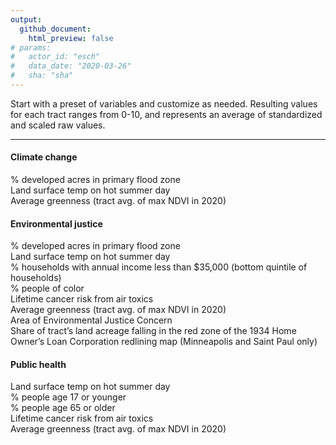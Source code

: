 ```yaml
---
output: 
  github_document:
    html_preview: false
# params: 
#   actor_id: "esch" 
#   data_date: "2020-03-26"
#   sha: "sha"
---
```


Start with a preset of variables and customize as needed. Resulting values for each tract ranges from 0-10, and represents an average of standardized and scaled raw values.

------
#### Climate change

<span font-size="10px">
% developed acres in primary flood zone<br>
Land surface temp on hot summer day<br>
Average greenness (tract avg. of max NDVI in 2020)<br>
</span>

#### Environmental justice

<span font-size="10px">
% developed acres in primary flood zone<br>
Land surface temp on hot summer day<br>
% households with annual income less than $35,000 (bottom quintile of households)<br>
% people of color<br>
Lifetime cancer risk from air toxics<br>
Average greenness (tract avg. of max NDVI in 2020)<br>
Area of Environmental Justice Concern<br>
Share of tract's land acreage falling in the red zone of the 1934 Home Owner's Loan Corporation redlining map (Minneapolis and Saint Paul only)<br>
</span>

#### Public health

<span font-size="10px">
Land surface temp on hot summer day<br>
% people age 17 or younger<br>
% people age 65 or older<br>
Lifetime cancer risk from air toxics<br>
Average greenness (tract avg. of max NDVI in 2020)<br>
</span>



<!-- #### Climate change -->

<!-- % developed acres in primary flood zone<br> -->
<!-- Land surface temp on hot summer day<br>      -->
<!-- Average greenness (tract avg. of max NDVI in 2020) -->

<!-- #### Environmental justice -->

<!-- % developed acres in primary flood zone<br> -->
<!-- Land surface temp on hot summer day<br> -->
<!-- % households with annual income less than $35,000 (bottom quintile of households)<br> -->
<!-- % people of color<br> -->
<!-- Lifetime cancer risk from air toxics<br> -->
<!-- Average greenness (tract avg. of max NDVI in 2020) -->

<!-- #### Public health -->

<!-- % developed acres in primary flood zone<br> -->
<!-- Land surface temp on hot summer day<br> -->
<!-- % people age 17 or younger<br> -->
<!-- % people age 65 or older<br> -->
<!-- Lifetime cancer risk from air toxics<br> -->
<!-- Average greenness (tract avg. of max NDVI in 2020) -->
